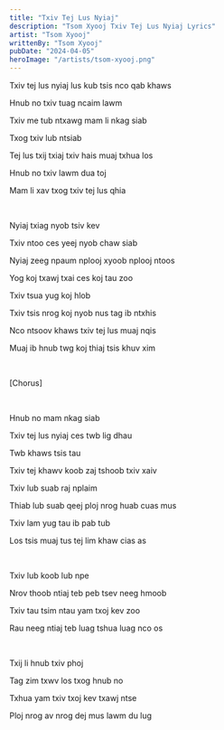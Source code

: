 ```yaml
---
title: "Txiv Tej Lus Nyiaj"
description: "Tsom Xyooj Txiv Tej Lus Nyiaj Lyrics"
artist: "Tsom Xyooj"
writtenBy: "Tsom Xyooj"
pubDate: "2024-04-05"
heroImage: "/artists/tsom-xyooj.png"
---
```


Txiv tej lus nyiaj lus kub tsis nco qab khaws

Hnub no txiv tuag ncaim lawm

Txiv me tub ntxawg mam li nkag siab

Txog txiv lub ntsiab

Tej lus txij txiaj txiv hais muaj txhua los

Hnub no txiv lawm dua toj

Mam li xav txog txiv tej lus qhia

<br />

Nyiaj txiag nyob tsiv kev

Txiv ntoo ces yeej nyob chaw siab

Nyiaj zeeg npaum nplooj xyoob nplooj ntoos

Yog koj txawj txai ces koj tau zoo

Txiv tsua yug koj hlob

Txiv tsis nrog koj nyob nus tag ib ntxhis

Nco ntsoov khaws txiv tej lus muaj nqis

Muaj ib hnub twg koj thiaj tsis khuv xim

<br />

[Chorus]

<br />

Hnub no mam nkag siab

Txiv tej lus nyiaj ces twb lig dhau

Twb khaws tsis tau

Txiv tej khawv koob zaj tshoob txiv xaiv

Txiv lub suab raj nplaim

Thiab lub suab qeej ploj nrog huab cuas mus

Txiv lam yug tau ib pab tub

Los tsis muaj tus tej lim khaw cias as

<br />

Txiv lub koob lub npe

Nrov thoob ntiaj teb peb tsev neeg hmoob

Txiv tau tsim ntau yam txoj kev zoo

Rau neeg ntiaj teb luag tshua luag nco os

<br />

Txij li hnub txiv phoj

Tag zim txwv los txog hnub no

Txhua yam txiv txoj kev txawj ntse

Ploj nrog av nrog dej mus lawm du lug
